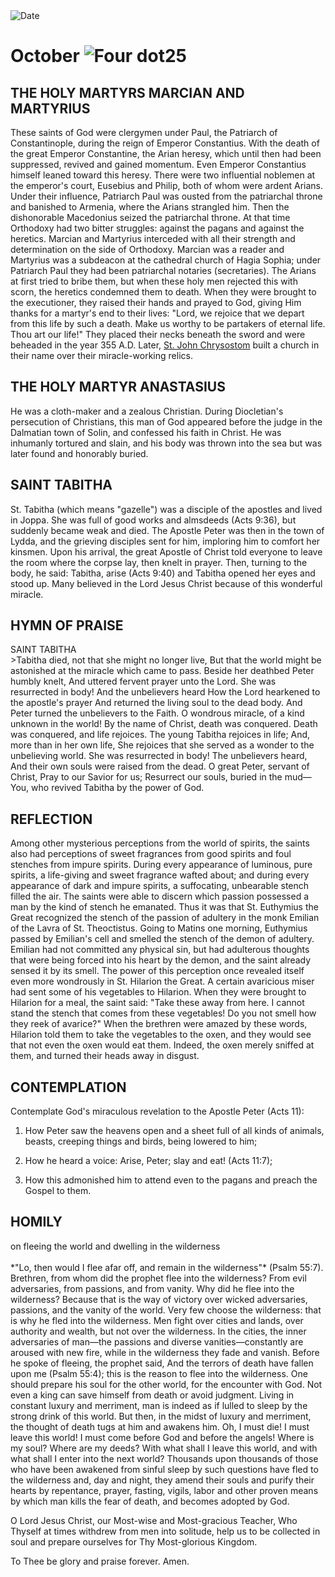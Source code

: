 
<RunningHead />
<Image src="/title-imprint.png" height={68} width={50} alt="Date" className="title-imprint"/>

# <div id="date">October <Image className="four-dot" src="/four-dot.png" height={15} width={15} alt="Four dot" />25</div>

## THE HOLY MARTYRS MARCIAN AND MARTYRIUS

These saints of God were clergymen under Paul, the Patriarch of Constantinople, during the reign of Emperor Constantius. With the death of the great Emperor Constantine, the Arian heresy, which until then had been suppressed, revived and gained momentum. Even Emperor Constantius himself leaned toward this heresy. There were two influential noblemen at the emperor's court, Eusebius and Philip, both of whom were ardent Arians. Under their influence, Patriarch Paul was ousted from the patriarchal throne and banished to Armenia, where the Arians strangled him. Then the dishonorable Macedonius seized the patriarchal throne. At that time Orthodoxy had two bitter struggles: against the pagans and against the heretics. Marcian and Martyrius interceded with all their strength and determination on the side of Orthodoxy. Marcian was a reader and Martyrius was a subdeacon at the cathedral church of Hagia Sophia; under Patriarch Paul they had been patriarchal notaries (secretaries). The Arians at first tried to bribe them, but when these holy men rejected this with scorn, the heretics condemned them to death. When they were brought to the executioner, they raised their hands and prayed to God, giving Him thanks for a martyr's end to their lives: "Lord, we rejoice that we depart from this life by such a death. Make us worthy to be partakers of eternal life. Thou art our life!" They placed their necks beneath the sword and were beheaded in the year 355 A.D. Later, [St. John Chrysostom](/november/13th) built a church in their name over their miracle-working relics.

## THE HOLY MARTYR ANASTASIUS

He was a cloth-maker and a zealous Christian. During Diocletian's persecution of Christians, this man of God appeared before the judge in the Dalmatian town of Solin, and confessed his faith in Christ. He was inhumanly tortured and slain, and his body was thrown into the sea but was later found and honorably buried.

## SAINT TABITHA

St. Tabitha (which means "gazelle") was a disciple of the apostles and lived in Joppa. She was full of good works and almsdeeds (Acts 9:36), but suddenly became weak and died. The Apostle Peter was then in the town of Lydda, and the grieving disciples sent for him, imploring him to comfort her kinsmen. Upon his arrival, the great Apostle of Christ told everyone to leave the room where the corpse lay, then knelt in prayer. Then, turning to the body, he said: Tabitha, arise (Acts 9:40) and Tabitha opened her eyes and stood up. Many believed in the Lord Jesus Christ because of this wonderful miracle.


## HYMN OF PRAISE
<div style={{textAlign:'center', color:'crimson', fontWeight:'bold'}}>
SAINT TABITHA
</div>
>Tabitha died, not that she might no longer live,  
But that the world might be astonished at the miracle which came to pass.  
Beside her deathbed Peter humbly knelt,  
And uttered fervent prayer unto the Lord.  
She was resurrected in body! And the unbelievers heard  
How the Lord hearkened to the apostle's prayer  
And returned the living soul to the dead body.  
And Peter turned the unbelievers to the Faith.  
O wondrous miracle, of a kind unknown in the world!  
By the name of Christ, death was conquered.  
Death was conquered, and life rejoices.  
The young Tabitha rejoices in life;  
And, more than in her own life,  
She rejoices that she served as a wonder to the unbelieving world.  
She was resurrected in body! The unbelievers heard,  
And their own souls were raised from the dead.  
O great Peter, servant of Christ,  
Pray to our Savior for us;  
Resurrect our souls, buried in the mud—  
You, who revived Tabitha by the power of God.  


## REFLECTION

Among other mysterious perceptions from the world of spirits, the saints also had perceptions of sweet fragrances from good spirits and foul stenches from impure spirits. During every appearance of luminous, pure spirits, a life-giving and sweet fragrance wafted about; and during every appearance of dark and impure spirits, a suffocating, unbearable stench filled the air. The saints were able to discern which passion possessed a man by the kind of stench he emanated. Thus it was that St. Euthymius the Great recognized the stench of the passion of adultery in the monk Emilian of the Lavra of St. Theoctistus. Going to Matins one morning, Euthymius passed by Emilian's cell and smelled the stench of the demon of adultery. Emilian had not committed any physical sin, but had adulterous thoughts that were being forced into his heart by the demon, and the saint already sensed it by its smell. The power of this perception once revealed itself even more wondrously in St. Hilarion the Great. A certain avaricious miser had sent some of his vegetables to Hilarion. When they were brought to Hilarion for a meal, the saint said: "Take these away from here. I cannot stand the stench that comes from these vegetables! Do you not smell how they reek of avarice?" When the brethren were amazed by these words, Hilarion told them to take the vegetables to the oxen, and they would see that not even the oxen would eat them. Indeed, the oxen merely sniffed at them, and turned their heads away in disgust.


## CONTEMPLATION

Contemplate God's miraculous revelation to the Apostle Peter (Acts 11):

1. How Peter saw the heavens open and a sheet full of all kinds of animals, beasts, creeping things and birds, being lowered to him;

2. How he heard a voice: Arise, Peter; slay and eat! (Acts 11:7);

3. How this admonished him to attend even to the pagans and preach the Gospel to them. 


## HOMILY
<div style={{textAlign:'center', color:'crimson', fontWeight:'bold'}}>
on fleeing the world and dwelling in the wilderness
</div>
<br />
<div style={{textAlign:'right'}}>
*"Lo, then would I flee afar off, and remain in the wilderness"* (Psalm 55:7).
</div>
Brethren, from whom did the prophet flee into the wilderness? From evil adversaries, from passions, and from vanity. Why did he flee into the wilderness? Because that is the way of victory over wicked adversaries, passions, and the vanity of the world. Very few choose the wilderness: that is why he fled into the wilderness. Men fight over cities and lands, over authority and wealth, but not over the wilderness. In the cities, the inner adversaries of man—the passions and diverse vanities—constantly are aroused with new fire, while in the wilderness they fade and vanish. Before he spoke of fleeing, the prophet said, And the terrors of death have fallen upon me (Psalm 55:4); this is the reason to flee into the wilderness. One should prepare his soul for the other world, for the encounter with God. Not even a king can save himself from death or avoid judgment. Living in constant luxury and merriment, man is indeed as if lulled to sleep by the strong drink of this world. But then, in the midst of luxury and merriment, the thought of death tugs at him and awakens him. Oh, I must die! I must leave this world! I must come before God and before the angels! Where is my soul? Where are my deeds? With what shall I leave this world, and with what shall I enter into the next world? Thousands upon thousands of those who have been awakened from sinful sleep by such questions have fled to the wilderness and, day and night, they amend their souls and purify their hearts by repentance, prayer, fasting, vigils, labor and other proven means by which man kills the fear of death, and becomes adopted by God.

O Lord Jesus Christ, our Most-wise and Most-gracious Teacher, Who Thyself at times withdrew from men into solitude, help us to be collected in soul and prepare ourselves for Thy Most-glorious Kingdom.

To Thee be glory and praise forever. Amen.